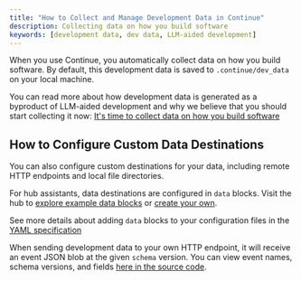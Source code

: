 ```yaml
---
title: "How to Collect and Manage Development Data in Continue"
description: Collecting data on how you build software
keywords: [development data, dev data, LLM-aided development]
---
```


When you use Continue, you automatically collect data on how you build software. By default, this development data is saved to `.continue/dev_data` on your local machine.

You can read more about how development data is generated as a byproduct of LLM-aided development and why we believe that you should start collecting it now: [It's time to collect data on how you build software](https://blog.continue.dev/its-time-to-collect-data-on-how-you-build-software)

## How to Configure Custom Data Destinations

You can also configure custom destinations for your data, including remote HTTP endpoints and local file directories.

For hub assistants, data destinations are configured in `data` blocks. Visit the hub to [explore example data blocks](https://hub.continue.dev/explore/data) or [create your own](https://hub.continue.dev/new?type=block&blockType=data).

See more details about adding `data` blocks to your configuration files in the [YAML specification](/reference#data)

When sending development data to your own HTTP endpoint, it will receive an event JSON blob at the given `schema` version. You can view event names, schema versions, and fields [here in the source code](https://github.com/continuedev/continue/tree/main/packages/config-yaml/src/schemas/data).
